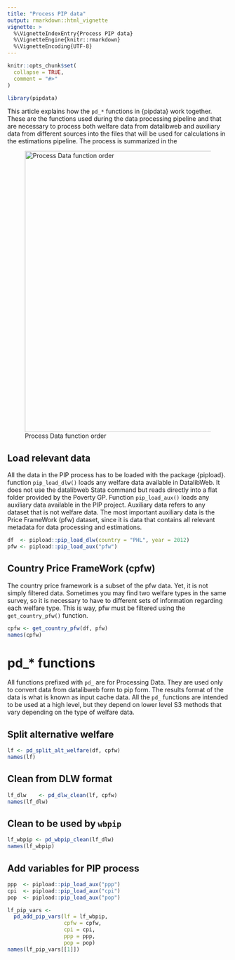 ```yaml
---
title: "Process PIP data"
output: rmarkdown::html_vignette
vignette: >
  %\VignetteIndexEntry{Process PIP data}
  %\VignetteEngine{knitr::rmarkdown}
  %\VignetteEncoding{UTF-8}
---
```


```r
knitr::opts_chunk$set(
  collapse = TRUE,
  comment = "#>"
)
```

```r
library(pipdata)
```

This article explains how the `pd_*` functions in {pipdata} work together. These
are the functions used during the data processing pipeline and that are
necessary to process both welfare data from datalibweb and auxiliary data from
different sources into the files that will be used for calculations in the
estimations pipeline. The process is summarized in the

![Process Data function order](images/pd_functions.png){#pd-flow width="640"}

## Load relevant data

All the data in the PIP process has to be loaded with the package {pipload}.
function `pip_load_dlw()` loads any welfare data available in DatalibWeb. It
does not use the datalibweb Stata command but reads directly into a flat folder
provided by the Poverty GP. Function `pip_load_aux()` loads any auxiliary data
available in the PIP project. Auxiliary data refers to any dataset that is not
welfare data. The most important auxiliary data is the Price FrameWork (pfw)
dataset, since it is data that contains all relevant metadata for data
processing and estimations.

```r
df  <- pipload::pip_load_dlw(country = "PHL", year = 2012)
pfw <- pipload::pip_load_aux("pfw")
```

## Country Price FrameWork (cpfw)

The country price framework is a subset of the pfw data. Yet, it is not simply
filtered data. Sometimes you may find two welfare types in the same survey, so
it is necessary to have to different sets of information regarding each welfare
type. This is way, pfw must be filtered using the `get_country_pfw()` function.

```r
cpfw <- get_country_pfw(df, pfw)
names(cpfw)
```

# pd\_\* functions

All functions prefixed with `pd_` are for Processing Data. They are used
only to convert data from datalibweb form to pip form. The results format of the
data is what is known as input cache data. All the `pd_` functions are intended
to be used at a high level, but they depend on lower level S3 methods that vary
depending on the type of welfare data.

## Split alternative welfare

```r
lf <- pd_split_alt_welfare(df, cpfw)
names(lf)
```

## Clean from DLW format

```r
lf_dlw    <- pd_dlw_clean(lf, cpfw)
names(lf_dlw)
```

## Clean to be used by `wbpip`

```r
lf_wbpip <- pd_wbpip_clean(lf_dlw)
names(lf_wbpip)
```

## Add variables for PIP process

```r
ppp  <- pipload::pip_load_aux("ppp")
cpi  <- pipload::pip_load_aux("cpi")
pop  <- pipload::pip_load_aux("pop")

lf_pip_vars <- 
  pd_add_pip_vars(lf = lf_wbpip, 
                  cpfw = cpfw, 
                  cpi = cpi, 
                  ppp = ppp, 
                  pop = pop)
names(lf_pip_vars[[1]])
```
